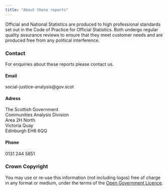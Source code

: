 ---
title: "About these reports"
---

Official and National Statistics are produced to high professional standards set out in the Code of Practice for Official Statistics. Both undergo regular quality assurance reviews to ensure that they meet customer needs and are produced free from any political interference.

### Contact

For enquiries about these reports please contact us.

#### Email

social-justice-analysis@gov.scot

#### Adress

The Scottish Government<br>
Communities Analysis Division<br>
Area 2H North<br>
Victoria Quay<br>
Edinburgh EH6 6QQ

#### Phone

0131 244 5851<br>

### Crown Copyright

You may use or re-use this information (not including logos) free of charge in any format or medium, under the terms of the [Open Government Licence](www.nationalarchives.gov.uk/doc/open-government-licence/).
